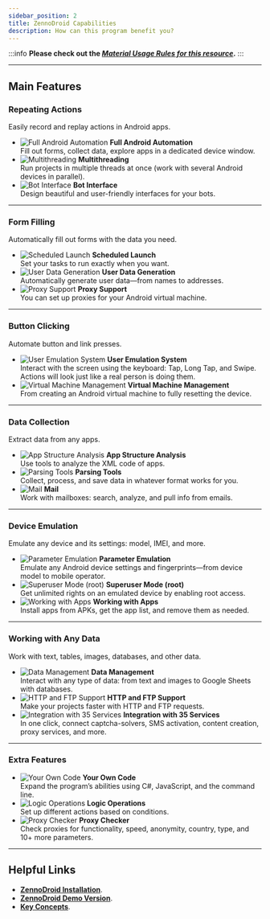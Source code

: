 ```yaml
---
sidebar_position: 2
title: ZennoDroid Capabilities
description: How can this program benefit you?
---  
```

:::info **Please check out the [*Material Usage Rules for this resource*](../Disclaimer).**
:::
_______________________________________________ 
## Main Features  
### Repeating Actions  
Easily record and replay actions in Android apps.  

- ![Full Android Automation](./assets/ZennoDroid/ZennoDroid_pic2.png) **Full Android Automation**    
Fill out forms, collect data, explore apps in a dedicated device window.  
- ![Multithreading ](./assets/ZennoDroid/ZennoDroid_pic3.png) **Multithreading**   
Run projects in multiple threads at once (work with several Android devices in parallel).  
- ![Bot Interface](./assets/ZennoDroid/ZennoDroid_pic4.png) **Bot Interface**   
Design beautiful and user-friendly interfaces for your bots.  
_______________________________________________
### Form Filling  
Automatically fill out forms with the data you need.  

- ![Scheduled Launch](./assets/ZennoDroid/ZennoDroid_pic5.png) **Scheduled Launch**    
Set your tasks to run exactly when you want.  
- ![User Data Generation](./assets/ZennoDroid/ZennoDroid_pic6.png) **User Data Generation**   
Automatically generate user data—from names to addresses.  
- ![Proxy Support](./assets/ZennoDroid/ZennoDroid_pic7.png) **Proxy Support**   
You can set up proxies for your Android virtual machine.
_______________________________________________
### Button Clicking  
Automate button and link presses.  

- ![User Emulation System](./assets/ZennoDroid/ZennoDroid_pic8.png) **User Emulation System**   
Interact with the screen using the keyboard: Tap, Long Tap, and Swipe. Actions will look just like a real person is doing them.  
- ![Virtual Machine Management](./assets/ZennoDroid/ZennoDroid_pic9.png) **Virtual Machine Management**   
From creating an Android virtual machine to fully resetting the device.
_______________________________________________
### Data Collection  
Extract data from any apps.  

- ![App Structure Analysis](./assets/ZennoDroid/ZennoDroid_pic10.png) **App Structure Analysis**   
Use tools to analyze the XML code of apps.  
- ![Parsing Tools](./assets/ZennoDroid/ZennoDroid_pic11.png) **Parsing Tools**   
Collect, process, and save data in whatever format works for you. 
- ![Mail](./assets/ZennoDroid/ZennoDroid_pic12.png) **Mail**   
Work with mailboxes: search, analyze, and pull info from emails.
_______________________________________________
### Device Emulation  
Emulate any device and its settings: model, IMEI, and more.  

- ![Parameter Emulation](./assets/ZennoDroid/ZennoDroid_pic13.png) **Parameter Emulation**   
Emulate any Android device settings and fingerprints—from device model to mobile operator.    
- ![Superuser Mode (root)](./assets/ZennoDroid/ZennoDroid_pic14.png) **Superuser Mode (root)**   
Get unlimited rights on an emulated device by enabling root access.  
- ![Working with Apps](./assets/ZennoDroid/ZennoDroid_pic15.png) **Working with Apps**   
Install apps from APKs, get the app list, and remove them as needed.
_______________________________________________
### Working with Any Data  
Work with text, tables, images, databases, and other data.  

- ![Data Management](./assets/ZennoDroid/ZennoDroid_pic16.png) **Data Management**   
Interact with any type of data: from text and images to Google Sheets with databases.  
- ![HTTP and FTP Support](./assets/ZennoDroid/ZennoDroid_pic17.png) **HTTP and FTP Support**   
Make your projects faster with HTTP and FTP requests.  
- ![Integration with 35 Services](./assets/ZennoDroid/ZennoDroid_pic18.png) **Integration with 35 Services**   
In one click, connect captcha-solvers, SMS activation, content creation, proxy services, and more.
_______________________________________________
### Extra Features  
- ![Your Own Code](./assets/ZennoDroid/ZennoDroid_pic19.png) **Your Own Code**   
Expand the program’s abilities using C#, JavaScript, and the command line.  
- ![Logic Operations](./assets/ZennoDroid/ZennoDroid_pic20.png) **Logic Operations**   
Set up different actions based on conditions.  
- ![Proxy Checker](./assets/ZennoDroid/ZennoDroid_pic21.png) **Proxy Checker**   
Check proxies for functionality, speed, anonymity, country, type, and 10+ more parameters.  
_______________________________________________
## Helpful Links  
- [**ZennoDroid Installation**](../Installation/ZD_Install).  
- [**ZennoDroid Demo Version**](../Installation/ZD_Demo).  
- [**Key Concepts**](../basicterms).